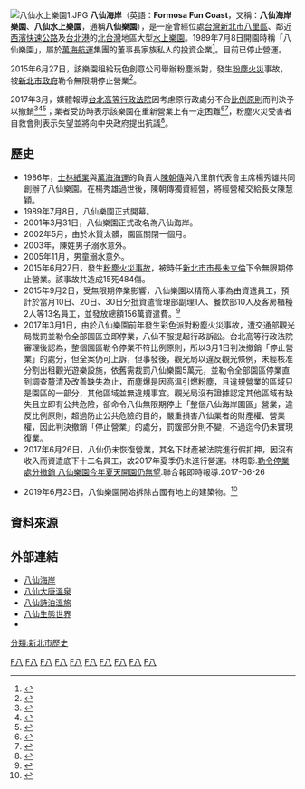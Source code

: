 {{多個問題|
{{non-free|time=2017-11-11T01:54:19+00:00}}
{{prose|time=2015-09-26T03:29:26+00:00}}
{{trivia|time=2015-09-26T03:29:26+00:00}}
}}
{{Infobox Amusement park
| name = 八仙海岸<br><small>Formosa Fun Coast</small>
| image = 
| caption = 
| location = {{flagicon|TWN}} [[新北市|新北市]][[八里區|八里區]]中山路三段112號
| homepage = [http://www.fww.com.tw/ www.fww.com.tw]
| owner = 八仙樂園育樂股份有限公司<br />（母公司：[[萬海航運|萬海航運]]）
| general_manager =創辦人：陳朝傳、楊秀雄<br>董事長：[[陳柏廷|陳柏廷]]<br>總經理：[[陳慧穎|陳慧穎]]
| opening_date = 1989年7月8日
| closing_date = 2015年6月27日無限期永久停業
詳見[[八仙樂園彩色派對火災|八仙樂園彩色派對火災]]
| previous_names = 八仙水上樂園、八仙樂園
| season = 6月至9月
| area = 9公頃
| rides = 11
| water_rides = 1
| slogan = 
}}
[[File:八仙水上樂園1.JPG|thumb]]
'''八仙海岸'''（英語：'''Formosa Fun Coast'''，又稱：'''八仙海岸樂園'''、'''八仙水上樂園'''，通稱'''八仙樂園'''），是一座曾經位處[[台灣|台灣]][[新北市|新北市]][[八里區|八里區]]、鄰近[[西濱快速公路|西濱快速公路]]及[[台北港|台北港]]的[[北台灣|北台灣]]地區大型[[水上樂園|水上樂園]]。1989年7月8日開園時稱「八仙樂園」，屬於[[萬海航運|萬海航運]]集團的董事長家族私人的投資企業<ref name=2004-07-11>{{cite news|author1=陳雅潔|title=八仙年營收估成長50%|url=http://www.appledaily.com.tw/appledaily/article/finance/20040711/1073441/|accessdate=2015-06-27|agency=台灣蘋果日報|date=2004-07-11|deadurl=no|archiveurl=https://web.archive.org/web/20150630083033/http://www.appledaily.com.tw/appledaily/article/finance/20040711/1073441/|archivedate=2015-06-30}}</ref>。目前已停止營運。

2015年6月27日，該樂園租給玩色創意公司舉辦粉塵派對，發生[[粉塵火災|粉塵火災]]事故，被[[新北市政府|新北市政府]]勒令無限期停止營業<ref>{{cite news|title=八仙樂園爆炸　朱立倫：即起無限期停業|url=http://www.appledaily.com.tw/realtimenews/article/new/20150627/636989/=中央社|last=任羿馨|work=蘋果日報|date=2015-06-27|accessdate=2015-06-27|archive-date=2015-07-02|archive-url=https://web.archive.org/web/20150702035115/http://www.appledaily.com.tw/realtimenews/article/new/20150627/636989/=%E4%B8%AD%E5%A4%AE%E7%A4%BE|dead-url=no}}</ref>。

2017年3月，媒體報導[[臺北高等行政法院|台北高等行政法院]]因考慮原行政處分不合[[比例原則|比例原則]]而判決予以撤銷<ref>{{Cite news|url=https://udn.com/news/story/7315/2315096|title=八仙勒令停業 行政法院撤銷|last=|first=|date=|work=聯合新聞網|newspaper=|accessdate=2017-03-03|archive-url=https://web.archive.org/web/20170303065021/https://udn.com/news/story/7315/2315096|archive-date=2017-03-03|dead-url=yes}}</ref><ref>{{Cite news|url=http://news.ltn.com.tw/news/life/paper/1082320|title=法院撤銷停業處分 八仙樂園復活|last=楊國文、李雅雯|work=自由時報電子報|date=2017-03-02|accessdate=2017-03-03|archive-date=2017-03-02|archive-url=https://web.archive.org/web/20170302133343/http://news.ltn.com.tw/news/life/paper/1082320|dead-url=no}}</ref><ref>{{Cite news|url=http://www.cna.com.tw/news/firstnews/201703015026-1.aspx|title=八仙樂園停業處分法院撤銷 可重新營業|last=王揚宇|first=|date=2017-03-01|work=中央社即時新聞 CNA NEWS|accessdate=2017-03-03|archive-date=2017-03-03|archive-url=https://web.archive.org/web/20170303201531/http://www.cna.com.tw/news/firstnews/201703015026-1.aspx|dead-url=no}}</ref>；業者受訪時表示該樂園在重新營業上有一定困難<ref>{{Cite news|url=http://www.cna.com.tw/news/firstnews/201703025028-1.aspx|title=停業1年8個月 八仙樂園現狀變這樣[影]|last=中央通訊社|first=|date=2017-03-02|work=中央社即時新聞 CNA NEWS|accessdate=2017-03-03|archive-date=2017-03-02|archive-url=https://web.archive.org/web/20170302214203/http://www.cna.com.tw/news/firstnews/201703025028-1.aspx|dead-url=no}}</ref><ref>{{Cite news|url=http://www.cna.com.tw/news/firstnews/201703010496-1.aspx|title=撤銷停業處分 八仙：資產扣押重建困難|last=黃旭昇|first=|date=2017-03-01|work=中央社即時新聞 CNA NEWS|accessdate=2017-03-03|archive-date=2017-03-02|archive-url=https://web.archive.org/web/20170302113132/http://www.cna.com.tw/news/firstnews/201703010496-1.aspx|dead-url=no}}</ref>，粉塵火災受害者自救會則表示失望並將向中央政府提出抗議<ref>{{Cite news|url=http://www.appledaily.com.tw/appledaily/article/headline/20170302/37568984/|title=停業獲撤銷 八仙樂園可重啟 釀15死悲劇 自救會：對台灣司法灰心|last=|first=|date=2017-03-02|work=|newspaper=蘋果日報|accessdate=2017-03-03|language=zh-TW|archive-date=2017-03-03|archive-url=https://web.archive.org/web/20170303201253/http://www.appledaily.com.tw/appledaily/article/headline/20170302/37568984/|dead-url=no}}</ref>。

==歷史==
*1986年，[[士林紙業|士林紙業]]與[[萬海海運|萬海海運]]的負責人[[陳朝傳|陳朝傳]]與八里前代表會主席楊秀雄共同創辦了八仙樂園。在楊秀雄過世後，陳朝傳獨資經營，將經營權交給長女陳慧穎。
*1989年7月8日，八仙樂園正式開幕。
*2001年3月31日，八仙樂園正式改名為八仙海岸。
*2002年5月，由於水質太髒，園區關閉一個月。
*2003年，陳姓男子溺水意外。
*2005年11月，男童溺水意外。
*2015年6月27日，發生[[八仙樂園彩色派對火災|粉塵火災事故]]，被時任[[新北市市長|新北市市長]][[朱立倫|朱立倫]]下令無限期停止營業。該事故共造成15死484傷。
*2015年9月2日，受無限期停業影響，八仙樂園以精簡人事為由資遣員工，預計於當月10日、20日、30日分批資遣管理部副理1人、餐飲部10人及客房櫃檯2人等13名員工，並發放總額156萬資遣費。<ref>{{cite news |author=曾佳俊、黃靖文 |title=【更新】「八仙」動手了　發156萬資遣13名員工 |url=http://www.appledaily.com.tw/realtimenews/article/new/20150902/682967/ |work= |publisher=[[蘋果日報|蘋果日報]] |date=2015-09-02 |accessdate=2015-09-02 |language=中文 |archive-date=2015-09-05 |archive-url=https://web.archive.org/web/20150905014707/http://www.appledaily.com.tw/realtimenews/article/new/20150902/682967 |dead-url=no }}</ref>
*2017年3月1日，由於八仙樂園前年發生彩色派對粉塵火災事故，遭交通部觀光局裁罰並勒令全部園區立即停業，八仙不服提起行政訴訟。台北高等行政法院審理後認為，整個園區勒令停業不符比例原則，所以3月1日判決撤銷「停止營業」的處分，但全案仍可上訴，但事發後，觀光局以違反觀光條例，未經核准分割出租觀光遊樂設施，依舊需裁罰八仙樂園5萬元，並勒令全部園區停業直到調查釐清及改善缺失為止，而塵爆是因高溫引燃粉塵，且違規營業的區域只是園區的一部分，其他區域並無違規事宜。觀光局沒有證據認定其他區域有缺失且立即有公共危險，卻命令八仙無限期停止「整個八仙海岸園區」營業，違反比例原則，超過防止公共危險的目的，嚴重損害八仙業者的財產權、營業權，因此判決撤銷「停止營業」的處分，罰鍰部分則不變，不過迄今仍未實現復業。
*2017年6月26日，八仙仍未恢復營業，其名下財產被法院進行假扣押，因沒有收入而資遣底下十二名員工，故2017年夏季仍未進行營運。<ref>林昭彰.[https://udn.com/news/story/7323/2547670 勒令停業處分撤銷 八仙樂園今年夏天開園仍無望].聯合報即時報導.2017-06-26 
{{Wayback|url=https://udn.com/news/story/7323/2547670 |date=20180426011930 }}</ref>
*2019年6月23日，八仙樂園開始拆除占國有地上的建築物。<ref>{{cite news |author=曾伯愷、黃子騰、莊淇鈞 |title=【塵爆重生6】釀15死471人輕重傷　八仙樂園占國有地終於拆了 |url=https://tw.appledaily.com/local/20190623/GN6I7CZYFMYN5B7WCPQHFKD3EI/ |publisher=[[蘋果日報|蘋果日報]] |date=2019-06-23 |accessdate=2019-06-23 |language=中文 |archive-date=2021-07-09 |archive-url=https://web.archive.org/web/20210709165406/https://tw.appledaily.com/local/20190623/GN6I7CZYFMYN5B7WCPQHFKD3EI/ |dead-url=no }}</ref>

==資料來源==
{{reflist}}


==外部連結==
*[http://www.fww.com.tw/index_water.asp 八仙海岸]{{Wayback|url=http://www.fww.com.tw/index_water.asp |date=20150208155914 }}
*[http://www.fww.com.tw/tangspa/ 八仙大唐溫泉]{{Wayback|url=http://www.fww.com.tw/tangspa/ |date=20150208155809 }}
*[http://www.fww.com.tw/sparty/index.asp 八仙詩泊溫旅]{{Wayback|url=http://www.fww.com.tw/sparty/index.asp |date=20150208155911 }}
*[http://www.fww.com.tw/greenworld/ 八仙生態世界]{{Wayback|url=http://www.fww.com.tw/greenworld/ |date=20150208160115 }}
*{{facebook|formosafuncost|八仙水上樂園}}
{{台灣主題遊樂園}}
{{Portal bar|臺灣|臺北|娛樂|經濟|企業}}
[[Category:1989年開幕的主題樂園|F八]]
[[Category:1989年台灣建立|F八]]
[[Category:2015年停業的主題樂園|F八]]
[[Category:2015年台灣廢除|F八]]
[[Category:台灣主題公園|F八]]
[[Category:台灣水上遊樂園|F八]]
[[Category:台灣地標|F八]]
[[Category:台灣停業遊樂園|F八]]
[[Category:新北市旅遊景點|F八]]
[[Category:八里區|F八]]
[[分類:新北市歷史|分類:新北市歷史]]
